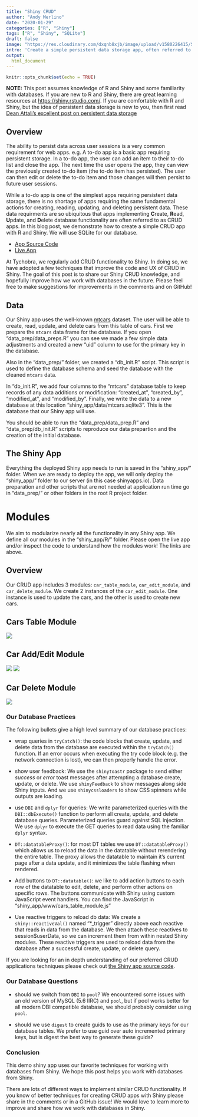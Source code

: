 ```yaml
---
title: "Shiny CRUD"
author: "Andy Merlino"
date: "2020-01-29"
categories: ["R", "Shiny"]
tags: ["R", "Shiny", "SQLite"]
draft: false
image: "https://res.cloudinary.com/dxqnb8xjb/image/upload/v1580226415/Screen_Shot_2020-01-28_at_10.46.25_AM_fxtki7.png"
intro: 'Create a simple persistent data storage app, often referred to as a CRUD (Create, Read, Update, Delete) app, with R and Shiny.  We use SQLite for our persistent data store.  We cover useful techniques we learned implementing CRUD functionality in dozens of Shiny apps.'
output:
  html_document
---
```


```r
knitr::opts_chunk$set(echo = TRUE)
```

**NOTE:** This post assumes knowledge of R and Shiny and some familiarity with databases.  If you are new to R and Shiny, there are great learning resources at [https://shiny.rstudio.com/](https://shiny.rstudio.com/).  If you are comfortable with R and Shiny, but the idea of persistent data storage is new to you, then first read [Dean Attali's excellent post on persistent data storage](https://shiny.rstudio.com/articles/persistent-data-storage.html)

## Overview

The ability to persist data across user sessions is a very common requirement for web apps.  e.g. A to-do app is a basic app requiring persistent storage.  In a to-do app, the user can add an item to their to-do list and close the app.  The next time the user opens the app, they can view the previously created to-do item (the to-do item has persisted).  The user can then edit or delete the to-do item and those changes will then persist to future user sessions.

While a to-do app is one of the simplest apps requiring persistent data storage, there is no shortage of apps requiring the same fundamental actions for creating, reading, updating, and deleting persistent data.  These data requirments are so ubiquitous that apps implementing **C**reate, **R**ead, **U**pdate, and **D**elete database functionality are often referred to as CRUD apps.  In this blog post, we demonstrate how to create a simple CRUD app with R and Shiny.  We will use SQLite for our database. 

- [App Source Code](https://github.com/Tychobra/shiny_crud/tree/master/traditional)
- [Live App](https://tychobra.shinyapps.io/crud_traditional)

At Tychobra, we regularly add CRUD functionality to Shiny.  In doing so, we have adopted a few techniques that improve the code and UX of CRUD in Shiny.  The goal of this post is to share our Shiny CRUD knowledge, and hopefully improve how we work with databases in the future.  Please feel free to make suggestions for improvements in the comments and on GitHub!

## Data

Our Shiny app uses the well-known [mtcars](https://stat.ethz.ch/R-manual/R-devel/library/datasets/html/mtcars.html) dataset.  The user will be able to create, read, update, and delete cars from this table of cars.  First we prepare the `mtcars` data frame for the database.  If you open "data_prep/data_preps.R" you can see we made a few simple data adjustments and created a new "uid" column to use for the primary key in the database. 

Also in the "data_prep/" folder, we created a "db_init.R" script.  This script is used to define the database schema and seed the database with the cleaned `mtcars` data.

In "db_init.R", we add four columns to the "mtcars" database table to keep records of any data additions or modification: "created_at", "created_by", "modified_at", and "modified_by". Finally, we write the data to a new database at this location "shiny_app/data/mtcars.sqlite3".  This is the database that our Shiny app will use.  

You should be able to run the "data_prep/data_prep.R" and "data_prep/db_init.R" scripts to reproduce our data prepartion and the creation of the initial database.

## The Shiny App

Everything the deployed Shiny app needs to run is saved in the "shiny_app/" folder.  When we are ready to deploy the app, we will only deploy the "shiny_app/" folder to our server (in this case shinyapps.io).  Data preparation and other scripts that are not needed at application run time go in "data_prep/" or other folders in the root R project folder.

# Modules

We aim to modularize nearly all the functionality in any Shiny app.  We define all our modules in the "shiny_app/R/" folder.  Please open the live app and/or inspect the code to understand how the modules work!  The links are above.

## Overview

Our CRUD app includes 3 modules: `car_table_module`, `car_edit_module`, and `car_delete_module`.  We create 2 instances of the `car_edit_module`.  One instance is used to update the cars, and the other is used to create new cars.

## Cars Table Module

![](https://res.cloudinary.com/dxqnb8xjb/image/upload/v1580226415/Screen_Shot_2020-01-28_at_10.46.25_AM_fxtki7.png)

## Car Add/Edit Module

![](https://res.cloudinary.com/dxqnb8xjb/image/upload/c_scale,w_360,h_250/v1580306537/Screen_Shot_2020-01-28_at_6.25.20_PM_cslyiv.png) ![](https://res.cloudinary.com/dxqnb8xjb/image/upload/c_scale,w_360,h_250/v1580306537/Screen_Shot_2020-01-28_at_6.25.45_PM_fuw9yf.png)

## Car Delete Module

![](https://res.cloudinary.com/dxqnb8xjb/image/upload/v1580306537/Screen_Shot_2020-01-28_at_6.26.14_PM_fmy9mx.png)

### Our Database Practices

The following bullets give a high level summary of our database practices:  

- wrap queries in `tryCatch()`: the code blocks that create, update, and delete data from the database are executed within the `tryCatch()` function. If an error occurs when executing the try code block (e.g. the network connection is lost), we can then properly handle the error. 

- show user feedback: We use the `shinytoastr` package to send either *success* or *error* toast messages after attempting a database create, update, or delete.  We use `shinyFeedback` to show messages along side Shiny inputs.  And we use `shinycssloaders` to show CSS spinners while outputs are loading. 

- use `DBI` and `dplyr` for queries: We write parameterized queries with the `DBI::dbExecute()` function to perform all create, update, and delete database queries. Parameterized queries guard against SQL injection.  We use `dplyr` to execute the GET queries to read data using the familiar `dplyr` syntax.

- `DT::datatableProxy()`: for most DT tables we use `DT::datatableProxy()` which allows us to reload the data in the datatable without rerendering the entire table.  The proxy allows the datatable to maintain it's current page after a data update, and it minimizes the table flashing when rendered.

- Add buttons to `DT::datatable()`: we like to add action buttons to each row of the datatable to edit, delete, and perform other actions on specific rows.  The buttons communicate with Shiny using custom JavaScript event handlers.  You can find the JavaScript in "shiny_app/www/cars_table_module.js"

- Use reactive triggers to reload db data: We create a `shiny::reactiveVal()` named "*_trigger" directly above each reactive that reads in data from the database.  We then attach these reactives to session$userData, so we can increment them from within nested Shiny modules. These reactive triggers are used to reload data from the database after a successful create, update, or delete query.

If you are looking for an in depth understanding of our preferred CRUD applications techniques please check out [the Shiny app source code](https://tychobra.shinyapps.io/crud_traditional).

### Our Database Questions

- should we switch from `DBI` to `pool`?  We encountered some issues with an old version of MySQL (5.6 IIRC) and `pool`, but if pool works better for all modern DBI compatible database, we should probably consider using `pool`.

- should we use `digest` to create guids to use as the primary keys for our database tables.  We prefer to use guid over auto incremented primary keys, but is digest the best way to generate these guids?

### Conclusion

This demo shiny app uses our favorite techniques for working with databases from Shiny.  We hope this post helps you work with databases from Shiny.  

There are lots of different ways to implement similar CRUD functionality.  If you know of better techniques for creating CRUD apps with Shiny please share in the comments or in a GitHub issue!  We would love to learn more to improve and share how we work with databases in Shiny.
